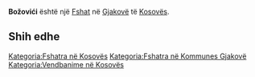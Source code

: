 {{Fshat në Kosovës
 | Emri                = Božovići
| srp_N_name = Božovići
| srp_N_FULL_NAME_RO = Božovići
| srp_N_FULL_NAME_ND_RO = Bozovici
| srp_N_SORT_NAME_RG = BOZOVICI
| srp_N_FULL_NAME_RG = Božovići
| srp_N_FULL_NAME_ND_RG = Bozovici

 | Emri (Rasa dhanore) = 
 | Figura              = 
 | Shteti              = Kosovo
 | Komuna              = Gjakovë
 | Kodi postar         = 
 | Sipërfaqja          = 

 | Popullsia           = 

 | Regj. i popullsisë  = 
 | Dend. e popullsisë  = 
 | Faqja zyrtare       = 
 <!--- Koordinatat ----> 
 | Gjerësia            = 42.375833
 | Gjatësia            = 21.106111
 | Lartësia            = 
}}
'''Božovići''' është një [[Fshat]] në [[Gjakovë]] të [[Kosovës]].

<!-- == Gjeografia == -->
<!-- == Historia == -->
<!-- == Demografia == -->
== Shih edhe ==
{{Komuna Gjakovë}}
{{Kosovo-Administrata-Cung}}

[[Kategoria:Fshatra në Kosovës]]
[[Kategoria:Fshatra në Kommunes Gjakovë]]
[[Kategoria:Vendbanime në Kosovës]]